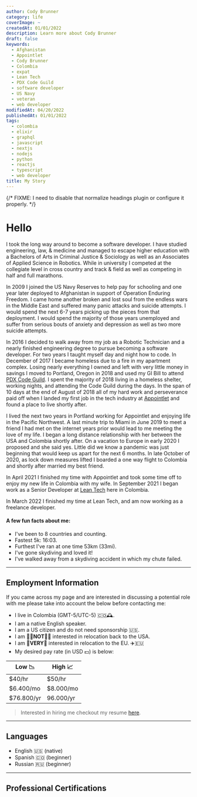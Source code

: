 ```yaml
---
author: Cody Brunner
category: life
coverImage: ~
createdAt: 01/01/2022
description: Learn more about Cody Brunner
draft: false
keywords:
  - Afghanistan
  - Appointlet
  - Cody Brunner
  - Colombia
  - expat
  - Lean Tech
  - PDX Code Guild
  - software developer
  - US Navy
  - veteran
  - web developer
modifiedAt: 04/20/2022
publishedAt: 01/01/2022
tags:
  - colombia
  - elixir
  - graphql
  - javascript
  - nextjs
  - nodejs
  - python
  - reactjs
  - typescript
  - web developer
title: My Story
---
```


{/* FIXME: I need to disable that normalize headings plugin or configure it properly. */}
# Hello

I took the long way around to become a software developer. I have studied engineering, law, & medicine and managed to escape higher education with a Bachelors of Arts in Criminal Justice & Sociology as well as an Associates of Applied Science in Robotics. While in university I competed at the collegiate level in cross country and track & field as well as competing in half and full marathons.

In 2009 I joined the US Navy Reserves to help pay for schooling and one year later deployed to Afghanistan in support of Operation Enduring Freedom. I came home another broken and lost soul from the endless wars in the Middle East and suffered many panic attacks and suicide attempts. I would spend the next 6-7 years picking up the pieces from that deployment. I would spend the majority of those years unemployed and suffer from serious bouts of anxiety and depression as well as two more suicide attempts.

In 2016 I decided to walk away from my job as a Robotic Technician and a nearly finished engineering degree to pursue becoming a software developer. For two years I taught myself day and night how to code. In December of 2017 I became homeless due to a fire in my apartment complex. Losing nearly everything I owned and left with very little money in savings I moved to Portland, Oregon in 2018 and used my GI Bill to attend [PDX Code Guild](https://pdxcodeguild.com/). I spent the majority of 2018 living in a homeless shelter, working nights, and attending the Code Guild during the days. In the span of 10 days at the end of August of 2018 all of my hard work and perseverance paid off when I landed my first job in the tech industry at [Appointlet](https://www.appointlet.com/) and found a place to live shortly after.

I lived the next two years in Portland working for Appointlet and enjoying life in the Pacific Northwest. A last minute trip to Miami in June 2019 to meet a friend I had met on the internet years prior would lead to me meeting the love of my life. I began a long distance relationship with her between the USA and Colombia shortly after. On a vacation to Europe in early 2020 I proposed and she said yes. Little did we know a pandemic was just beginning that would keep us apart for the next 6 months. In late October of 2020, as lock down measures lifted I boarded a one way flight to Colombia and shortly after married my best friend.

In April 2021 I finished my time with Appointlet and took some time off to enjoy my new life in Colombia with my wife. In September 2021 I began work as a Senior Developer at [Lean Tech](https://www.leangroup.com/solutions/leantech) here in Colombia.

In March 2022 I finished my time at Lean Tech, and am now working as a freelance developer.

#### A few fun facts about me:

- I've been to 8 countries and counting.
- Fastest 5k: 16:03.
- Furthest I've ran at one time 53km (33mi).
- I've gone skydiving and loved it!
- I've walked away from a skydiving accident in which my chute failed.

---

## Employment Information

If you came across my page and are interested in discussing a potential role with me please take into account the below before contacting me:

- I live in Colombia (GMT-5/UTC-5) 🇨🇴🕰️.
- I am a native English speaker.
- I am a US citizen and do not need sponsorship 🇺🇸.
- I am 🙅‍♂️**NOT**🙅‍♂️ interested in relocation back to the USA.
- I am 🤩**VERY**🤩 interested in relocation to the EU. ✈️🇪🇺
- My desired pay rate (in USD 💵) is below:

| Low 📉     | High 📈   |
| ---------- | --------- |
| $40/hr     | $50/hr    |
| $6.400/mo  | $8.000/mo |
| $76.800/yr | 96.000/yr |

> Interested in hiring me checkout my resume [here](https://codybrunner.com/resume.pdf).

---

## Languages

- English 🇺🇸 (native)
- Spanish 🇨🇴 (beginner)
- Russian 🇷🇺 (beginner)

---

## Professional Certifications

<div
  data-iframe-height="270"
  data-iframe-width="160"
  data-share-badge-host="https://www.credly.com"
  data-share-badge-id="397d070c-8691-496d-bd5a-e2f8c8115ff4"
/>

<script is:inline src="//cdn.credly.com/assets/utilities/embed.js" />

---

## About this site

My website has had many iterations over the years. It started out as a static site with HTML and CSS hosted on GitHub. I moved it to [NextJS](https://nextjs.org/) back in the 3.0 days and moved to hosting on Zeit (now [Vercel](https://vercel.com/)). Then to [Gatsby](https://www.gatsbyjs.com/) splitting the site and the blog apart. After that it was back to NextJS, this time with version 12 and moving my hosting over to [Cloudflare](https://www.cloudflare.com/) & [Cloudflare Pages](https://pages.cloudflare.com/). Then along came a framework that in my honest opinion is wicked awesome and going to really eat up market share: [AstroJS](https://astro.build/). The site is currently written in `astro@1.2.1` and styled using `tailwindcss@^3.X`. If you feel like taking a look at the source code you can check it out [here](https://github.com/rockchalkwushock/codybrunner.com).

<div class="text-center">~ Cody 🚀</div>
